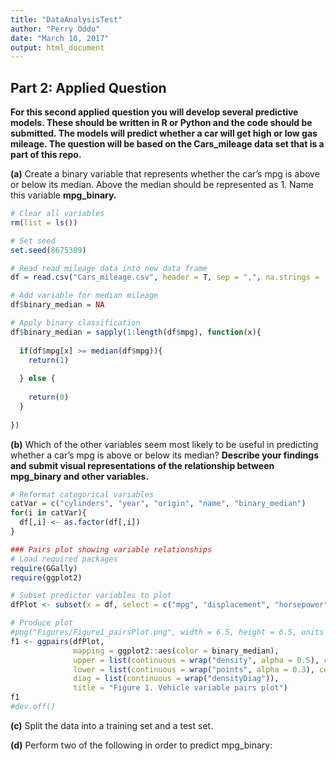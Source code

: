 ---
title: "DataAnalysisTest"
author: "Perry Oddo"
date: "March 10, 2017"
output: html_document
---



## Part 2: Applied Question
**For this second applied question you will develop several predictive models. These should be written in R or Python and the code should be submitted. The models will predict whether a car will get high or low gas mileage. The question will be based on the Cars_mileage data set that is a part of this repo.**

**(a)** Create a binary variable that represents whether the car's mpg is above or below its median. Above the median should be represented as 1. Name this variable **mpg_binary.**

```{r}
# Clear all variables
rm(list = ls())

# Set seed
set.seed(8675309)

# Read read mileage data into new data frame
df = read.csv("Cars_mileage.csv", header = T, sep = ",", na.strings = '?')

# Add variable for median mileage
df$binary_median = NA

# Apply binary classification
df$binary_median = sapply(1:length(df$mpg), function(x){
  
  if(df$mpg[x] >= median(df$mpg)){
    return(1)
    
  } else {
    
    return(0)
  }
  
})

```


**(b)** Which of the other variables seem most likely to be useful in predicting whether a car's mpg is above or below its median? **Describe your findings and submit visual representations of the relationship between mpg_binary and other variables.**

```{r, message=FALSE}
# Reformat categorical variables
catVar = c("cylinders", "year", "origin", "name", "binary_median")
for(i in catVar){
  df[,i] <- as.factor(df[,i])
}

### Pairs plot showing variable relationships
# Load required packages
require(GGally)
require(ggplot2)

# Subset predictor variables to plot
dfPlot <- subset(x = df, select = c("mpg", "displacement", "horsepower", "weight", "acceleration", "year", "binary_median"))
```
```{r, message=FALSE, warning=FALSE}
# Produce plot
#png("Figures/Figure1_pairsPlot.png", width = 6.5, height = 6.5, units = 'in', res = 150)
f1 <- ggpairs(dfPlot,
              mapping = ggplot2::aes(color = binary_median),
              upper = list(continuous = wrap("density", alpha = 0.5), combo = "box"),
              lower = list(continuous = wrap("points", alpha = 0.3), combo = wrap("dot", alpha = 0.4)),
              diag = list(continuous = wrap("densityDiag")),
              title = "Figure 1. Vehicle variable pairs plot")
f1
#dev.off()
```

**(c)** Split the data into a training set and a test set.

**(d)** Perform two of the following in order to predict mpg_binary:






